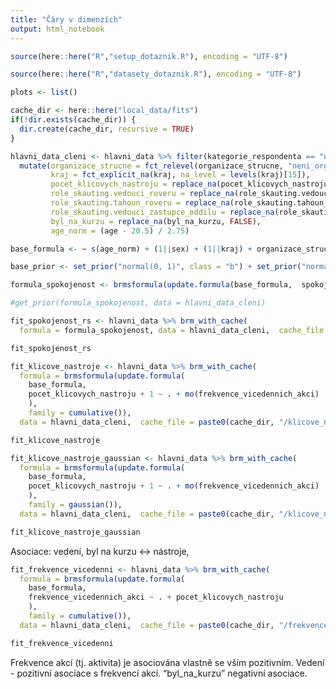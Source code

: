 ```yaml
---
title: "Čáry v dimenzích"
output: html_notebook
---
```


```r
source(here::here("R","setup_dotaznik.R"), encoding = "UTF-8")
```

```r
source(here::here("R","datasety_dotaznik.R"), encoding = "UTF-8")

plots <- list() 
```

```r
cache_dir <- here::here("local_data/fits")
if(!dir.exists(cache_dir)) {
  dir.create(cache_dir, recursive = TRUE)
}

hlavni_data_cleni <- hlavni_data %>% filter(kategorie_respondenta == "nyni_spolecenstvi") %>%
  mutate(organizace_strucne = fct_relevel(organizace_strucne, "neni_organizovan"),
         kraj = fct_explicit_na(kraj, na_level = levels(kraj)[15]),
         pocet_klicovych_nastroju = replace_na(pocet_klicovych_nastroju, replace = 0),
         role_skauting.vedouci_roveru = replace_na(role_skauting.vedouci_roveru, FALSE),
         role_skauting.tahoun_roveru = replace_na(role_skauting.tahoun_roveru, FALSE),
         role_skauting.vedouci_zastupce_oddilu = replace_na(role_skauting.vedouci_zastupce_oddilu, FALSE),
         byl_na_kurzu = replace_na(byl_na_kurzu, FALSE),
         age_norm = (age - 20.5) / 2.75) 

base_formula <- ~ s(age_norm) + (1||sex) + (1||kraj) + organizace_strucne + role_skauting.vedouci_roveru + role_skauting.tahoun_roveru +  role_skauting.vedouci_zastupce_oddilu + (1||pocet_clenu_strediska) + mo(pocet_clenu_spolecenstvi) + byl_na_kurzu + (1||zivotni_faze) 

base_prior <- set_prior("normal(0, 1)", class = "b") + set_prior("normal(0,1)", class = "sd") +  set_prior("normal(0,1)", class = "sds")

```



```r

formula_spokojenost <- brmsformula(update.formula(base_formula,  spokojenost_clenstvim_v_rs ~ . + pocet_klicovych_nastroju) + mo(frekvence_vicedennich_akci) , family = cumulative())

#get_prior(formula_spokojenost, data = hlavni_data_cleni)

fit_spokojenost_rs <- hlavni_data %>% brm_with_cache(
  formula = formula_spokojenost, data = hlavni_data_cleni,  cache_file = paste0(cache_dir, "/spokojenost_rs.rds"), prior = base_prior, control = list(adapt_delta = 0.95))

fit_spokojenost_rs
```

```r
fit_klicove_nastroje <- hlavni_data %>% brm_with_cache(
  formula = brmsformula(update.formula(
    base_formula,  
    pocet_klicovych_nastroju + 1 ~ . + mo(frekvence_vicedennich_akci)
    ), 
    family = cumulative()), 
  data = hlavni_data_cleni,  cache_file = paste0(cache_dir, "/klicove_nastroje.rds"), prior = base_prior, control = list(adapt_delta = 0.95))

fit_klicove_nastroje
```

```r
fit_klicove_nastroje_gaussian <- hlavni_data %>% brm_with_cache(
  formula = brmsformula(update.formula(
    base_formula,  
    pocet_klicovych_nastroju + 1 ~ . + mo(frekvence_vicedennich_akci)
    ), 
    family = gaussian()), 
  data = hlavni_data_cleni,  cache_file = paste0(cache_dir, "/klicove_nastroje_gaussian.rds"), prior = base_prior, control = list(adapt_delta = 0.95))

fit_klicove_nastroje_gaussian
```


Asociace: vedení, byl na kurzu <-> nástroje, 

```r
fit_frekvence_vicedenni <- hlavni_data %>% brm_with_cache(
  formula = brmsformula(update.formula(
    base_formula,  
    frekvence_vicedennich_akci ~ . + pocet_klicovych_nastroju
    ), 
    family = cumulative()), 
  data = hlavni_data_cleni,  cache_file = paste0(cache_dir, "/frekvence_vicedenni.rds"), prior = base_prior, control = list(adapt_delta = 0.95))

fit_frekvence_vicedenni
```

Frekvence akcí (tj. aktivita) je asociována vlastně se vším pozitivním. Vedení - pozitivní asociace s frekvencí akcí.  "byl_na_kurzu" negativní asociace.
